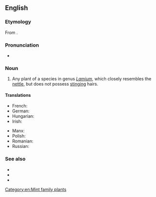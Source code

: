 ==English==

===Etymology===
From {{compound|dead|nettle|lang=en}}.

===Pronunciation===
* {{a|UK}} {{IPA|/ˈdɛdnɛtəl/|lang=en}}

===Noun===
{{en-noun}}

# Any plant of a species in genus ''[[Lamium]]'', which closely resembles the [[nettle]], but does not possess [[stinging]] hairs.

====Translations====
{{trans-top|plant of the genus ''Lamium''}}
* French: {{t+|fr|lamier|m}}
* German: {{t+|de|Taubnessel|f}}
* Hungarian: {{t|hu|árvacsalán}}
* Irish: {{t|ga|caochneantóg|f}}
{{trans-mid}}
* Manx: {{t|gv|ard-firryn|m}}
* Polish: {{t+|pl|jasnota|f}}
* Romanian: {{t+|ro|sugel|m}}
* Russian: {{t+|ru|ясно́тка|f}}
{{trans-bottom}}

===See also===
* {{pedia}}
* {{specieslite|Lamium}}
* {{commonslite|Lamium}}

[[Category:en:Mint family plants]]
